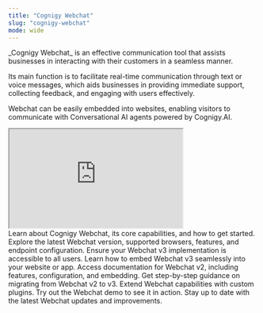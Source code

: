 ```yaml
---
title: "Cognigy Webchat"
slug: "cognigy-webchat"
mode: wide
---
```


<div className="hero-container">
  <div className="hero-content">
  _Cognigy Webchat_ is an effective communication tool that assists businesses in interacting with their customers in a seamless manner.
    <p>
    Its main function is to facilitate real-time communication through text or voice messages, which aids businesses in providing immediate support, collecting feedback, and engaging with users effectively.
    </p>
    <p>
     Webchat can be easily embedded into websites, enabling visitors to communicate with Conversational AI agents powered by Cognigy.AI.
    </p>
  </div>
  <div className="hero-video">
    <div className="responsive-video-container" style={{ width: '100%', maxWidth: '540px', minWidth: '320px' }}>
      <iframe
        width="350"
        height="200"
        src="https://www.youtube.com/embed/HmLWGHiW0z0?si=bRXGsUwBqgngqbSj"
        allow="accelerometer; autoplay; clipboard-write; encrypted-media; gyroscope; picture-in-picture; web-share" referrerpolicy="strict-origin-when-cross-origin" allowfullscreen>
      </iframe>
    </div>
  </div>
</div>

<CardGroup cols={3}>
  <Card
    title="Overview"
    icon="info"
    href="/webchat/overview"
  >
    Learn about Cognigy Webchat, its core capabilities, and how to get started.
  </Card>
  <Card
    title="Webchat v3"
    icon="sparkles"
    href="/webchat/v3/overview"
  >
    Explore the latest Webchat version, supported browsers, features, and endpoint configuration.
  </Card>
  <Card
    title="Webchat v3 Accessibility"
    icon="heart-handshake"
    href="/webchat/v3/accessibility"
  >
    Ensure your Webchat v3 implementation is accessible to all users.
  </Card>
  <Card
    title="Webchat v3 Embedding"
    icon="code"
    href="/webchat/v3/embedding"
  >
    Learn how to embed Webchat v3 seamlessly into your website or app.
  </Card>
  <Card
    title="Webchat v2 (Deprecated)"
    icon="archive"
    href="/webchat/v2/overview"
  >
    Access documentation for Webchat v2, including features, configuration, and embedding.
  </Card>
  <Card
    title="Migration Guide"
    icon="repeat"
    href="/webchat/migration"
  >
    Get step-by-step guidance on migrating from Webchat v2 to v3.
  </Card>
  <Card
    title="Plugins"
    icon="plug"
    href="/webchat/plugins"
  >
    Extend Webchat capabilities with custom plugins.
  </Card>
  <Card
    title="Demo"
    icon="tablet-smartphone"
    href="/webchat/demo"
  >
    Try out the Webchat demo to see it in action.
  </Card>
  <Card
    title="Release Notes"
    icon="file-text"
    href="/webchat/release-notes"
  >
    Stay up to date with the latest Webchat updates and improvements.
  </Card>
</CardGroup>
